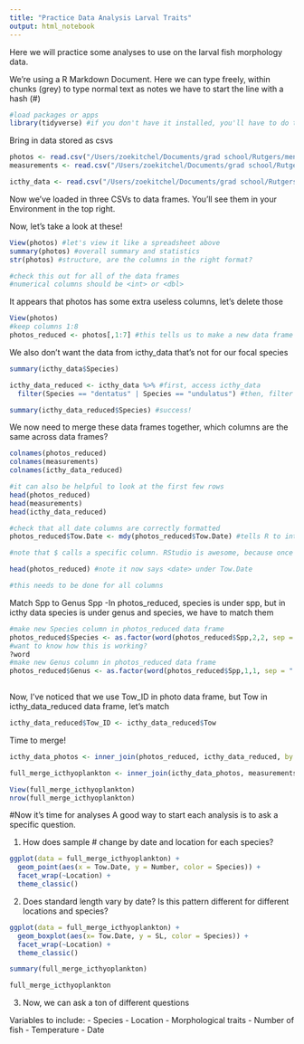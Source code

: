 ```yaml
---
title: "Practice Data Analysis Larval Traits"
output: html_notebook
---
```


Here we will practice some analyses to use on the larval fish morphology data. 

We're using a R Markdown Document. Here we can type freely, within chunks (grey) to type normal text as notes we have to start the line with a hash (#)

```r
#load packages or apps
library(tidyverse) #if you don't have it installed, you'll have to do that first by install.packages("tidyverse")
```

Bring in data stored as csvs
```r
photos <- read.csv("/Users/zoekitchel/Documents/grad school/Rutgers/mentoring/Justin/DataSheetPhotos_Practice.csv") #You'll have to change this path to match your machine, also note that for Windows, you will need to use backslashes instead of forward slashes (\ versus /)
measurements <- read.csv("/Users/zoekitchel/Documents/grad school/Rutgers/mentoring/Justin/Measurements_practice.csv")

icthy_data <- read.csv("/Users/zoekitchel/Documents/grad school/Rutgers/mentoring/Justin/icthy_data_Practice.csv")


```

Now we've loaded in three CSVs to data frames. You'll see them in your Environment in the top right. 

Now, let's take a look at these! 
```r
View(photos) #let's view it like a spreadsheet above
summary(photos) #overall summary and statistics
str(photos) #structure, are the columns in the right format?

#check this out for all of the data frames
#numerical columns should be <int> or <dbl>
```
It appears that photos has some extra useless columns, let's delete those
```r
View(photos)
#keep columns 1:8
photos_reduced <- photos[,1:7] #this tells us to make a new data frame extracting all rows from columns 1:8 (column = after comma, row = before comma]) in photos data frame
```

We also don't want the data from icthy_data that's not for our focal species
```r
summary(icthy_data$Species)

icthy_data_reduced <- icthy_data %>% #first, access icthy_data
  filter(Species == "dentatus" | Species == "undulatus") #then, filter out only rows where Species is eitheer dentatus or undulatus

summary(icthy_data_reduced$Species) #success!
```


We now need to merge these data frames together, which columns are the same across data frames?

```r
colnames(photos_reduced)
colnames(measurements)
colnames(icthy_data_reduced)

#it can also be helpful to look at the first few rows
head(photos_reduced)
head(measurements)
head(icthy_data_reduced)

#check that all date columns are correctly formatted
photos_reduced$Tow.Date <- mdy(photos_reduced$Tow.Date) #tells R to interpret this column as a date in month, day, year format

#note that $ calls a specific column. RStudio is awesome, because once you start typing a column name it will give you options in a drop down menu

head(photos_reduced) #note it now says <date> under Tow.Date

#this needs to be done for all columns
```

Match Spp to Genus Spp
-In photos_reduced, species is under spp, but in icthy data species is under genus and species, we have to match them
```r
#make new Species column in photos_reduced data frame
photos_reduced$Species <- as.factor(word(photos_reduced$Spp,2,2, sep = " ")) #pull out species
#want to know how this is working?
?word
#make new Genus column in photos_reduced data frame
photos_reduced$Genus <- as.factor(word(photos_reduced$Spp,1,1, sep = " "))
  
```

Now, I've noticed that we use Tow_ID in photo data frame, but Tow in icthy_data_reduced data frame, let's match

```r
icthy_data_reduced$Tow_ID <- icthy_data_reduced$Tow
```

Time to merge! 

```r
icthy_data_photos <- inner_join(photos_reduced, icthy_data_reduced, by = c("Tow_ID", "Species", "Genus")) #first merge

full_merge_icthyoplankton <- inner_join(icthy_data_photos, measurements, by = c("Code"))

View(full_merge_icthyoplankton)
nrow(full_merge_icthyoplankton)
```

#Now it's time for analyses
A good way to  start each analysis is to ask a specific question. 

1. How does sample # change by date and location for each species?
```r
ggplot(data = full_merge_icthyoplankton) +
  geom_point(aes(x = Tow.Date, y = Number, color = Species)) +
  facet_wrap(~Location) +
  theme_classic()
```
2. Does standard length vary by date? Is this pattern different for different locations and species?
```r
ggplot(data = full_merge_icthyoplankton) +
  geom_boxplot(aes(x= Tow.Date, y = SL, color = Species)) +
  facet_wrap(~Location) +
  theme_classic()

summary(full_merge_icthyoplankton)

full_merge_icthyoplankton
```
3. Now, we can ask a ton of different questions 

Variables to include:
- Species
- Location
- Morphological traits
- Number of fish
- Temperature
- Date
